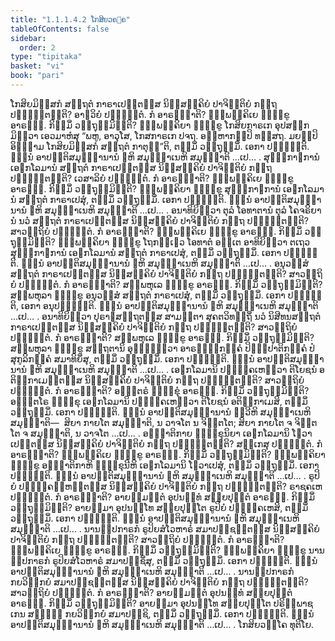 ```yaml
---
title: "1.1.1.4.2 ໂກສິຍວຄ຺ຄ"
tableOfContents: false
sidebar:
  order: 2
type: "tipitaka"
basket: "vi"
book: "pari"
---
```



<DynamicBreadcrumb />

<Division number="34" book="pari">

<Paragraph number="93" book="pari">
ໂກສິຍມິສ຺ສກໍ ສນ຺ຖຕໍ ກາຣາເປນ຺ຕສ຺ສ ນິສ຺ສຄ຺ຄິຍໍ ປາຈິຕ຺ຕິຍໍ ກຕ຺ຖ ປຎ຺ຎຕ຺ຕນ຺ຕິ? ອາຬວິຍໍ ປຎ຺ຎຕ຺ຕໍ. ກໍ ອາຣພ຺ຠາຕິ? ຉພ຺ພຄ຺ຄິເຍ ຠິກ຺ຂູ ອາຣພ຺ຠ. ກິສ຺ມິໍ ວຕ຺ຖຸສ຺ມິນ຺ຕິ? ຉພ຺ພຄ຺ຄິຍາ ຠິກ຺ຂູ ໂກສິຍກາຣເກ ອຸປສງ຺ກມິຕ຺ວາ ເອວມາຫໍສຸ “ພຫູ, ອາວຸໂສ, ໂກສກາຣເກ ປຈຖ. ອມ຺ຫາກມ຺ປິ ທສ຺ສຖ. ມຍມ຺ປິ ອິຈ຺ຉາມ ໂກສິຍມິສ຺ສກໍ ສນ຺ຖຕໍ ກາຕຸນ຺”ຕິ, ຕສ຺ມິໍ ວຕ຺ຖຸສ຺ມິໍ. ເອກາ ປຎ຺ຎຕ຺ຕິ. ຉນ຺ນໍ ອາປຕ຺ຕິສມຸຏ຺ຐານານໍ ຉຫິ ສມຸຏ຺ຐາເນຫິ ສມຸຏ຺ຐາຕິ …ເປ… .
</Paragraph>

</Division>
<Division number="35" book="pari">

<Paragraph number="94" book="pari">
ສຸທ຺ຘກາຬການໍ ເອຬກໂລມານໍ ສນ຺ຖຕໍ ກາຣາເປນ຺ຕສ຺ສ ນິສ຺ສຄ຺ຄິຍໍ ປາຈິຕ຺ຕິຍໍ ກຕ຺ຖ ປຎ຺ຎຕ຺ຕນ຺ຕິ? ເວສາລິຍໍ ປຎ຺ຎຕ຺ຕໍ. ກໍ ອາຣພ຺ຠາຕິ? ຉພ຺ພຄ຺ຄິເຍ ຠິກ຺ຂູ ອາຣພ຺ຠ. ກິສ຺ມິໍ ວຕ຺ຖຸສ຺ມິນ຺ຕິ? ຉພ຺ພຄ຺ຄິຍາ ຠິກ຺ຂູ ສຸທ຺ຘກາຬການໍ ເອຬກໂລມານໍ ສນ຺ຖຕໍ ກາຣາເປສຸໍ, ຕສ຺ມິໍ ວຕ຺ຖຸສ຺ມິໍ. ເອກາ ປຎ຺ຎຕ຺ຕິ. ຉນ຺ນໍ ອາປຕ຺ຕິສມຸຏ຺ຐານານໍ ຉຫິ ສມຸຏ຺ຐາເນຫິ ສມຸຏ຺ຐາຕິ …ເປ… .
</Paragraph>

</Division>
<Division number="36" book="pari">

<Paragraph number="95" book="pari">
ອນາທິຍິຕ຺ວາ ຕຸລໍ ໂອທາຕານໍ ຕຸລໍ ໂຄຈຣິຍານໍ ນວໍ ສນ຺ຖຕໍ ກາຣາເປນ຺ຕສ຺ສ ນິສ຺ສຄ຺ຄິຍໍ ປາຈິຕ຺ຕິຍໍ ກຕ຺ຖ ປຎ຺ຎຕ຺ຕນ຺ຕິ? ສາວຕ຺ຖິຍໍ ປຎ຺ຎຕ຺ຕໍ. ກໍ ອາຣພ຺ຠາຕິ? ຉພ຺ພຄ຺ຄິເຍ ຠິກ຺ຂູ ອາຣພ຺ຠ. ກິສ຺ມິໍ ວຕ຺ຖຸສ຺ມິນ຺ຕິ? ຉພ຺ພຄ຺ຄິຍາ ຠິກ຺ຂູ ໂຖກຎ຺ເຎວ ໂອທາຕໍ ອນ຺ເຕ ອາທິຍິຕ຺ວາ ຕເຖວ ສຸທ຺ຘກາຬການໍ ເອຬກໂລມານໍ ສນ຺ຖຕໍ ກາຣາເປສຸໍ, ຕສ຺ມິໍ ວຕ຺ຖຸສ຺ມິໍ. ເອກາ ປຎ຺ຎຕ຺ຕິ. ຉນ຺ນໍ ອາປຕ຺ຕິສມຸຏ຺ຐານານໍ ຉຫິ ສມຸຏ຺ຐາເນຫິ ສມຸຏ຺ຐາຕິ …ເປ… .
</Paragraph>

</Division>
<Division number="37" book="pari">

<Paragraph number="96" book="pari">
ອນຸວສ຺ສໍ ສນ຺ຖຕໍ ກາຣາເປນ຺ຕສ຺ສ ນິສ຺ສຄ຺ຄິຍໍ ປາຈິຕ຺ຕິຍໍ ກຕ຺ຖ ປຎ຺ຎຕ຺ຕນ຺ຕິ? ສາວຕ຺ຖິຍໍ ປຎ຺ຎຕ຺ຕໍ. ກໍ ອາຣພ຺ຠາຕິ? ສມ຺ພຫຸເລ ຠິກ຺ຂູ ອາຣພ຺ຠ. ກິສ຺ມິໍ ວຕ຺ຖຸສ຺ມິນ຺ຕິ? ສມ຺ພຫຸລາ ຠິກ຺ຂູ ອນຸວສ຺ສໍ ສນ຺ຖຕໍ ກາຣາເປສຸໍ, ຕສ຺ມິໍ ວຕ຺ຖຸສ຺ມິໍ. ເອກາ ປຎ຺ຎຕ຺ຕິ, ເອກາ ອນຸປຎ຺ຎຕ຺ຕິ. ຉນ຺ນໍ ອາປຕ຺ຕິສມຸຏ຺ຐານານໍ ຉຫິ ສມຸຏ຺ຐາເນຫິ ສມຸຏ຺ຐາຕິ …ເປ… .
</Paragraph>

</Division>
<Division number="38" book="pari">

<Paragraph number="97" book="pari">
ອນາທິຍິຕ຺ວາ ປຸຣາຓສນ຺ຖຕສ຺ສ ສາມນ຺ຕາ ສຸຄຕວິທຕ຺ຖິໍ ນວໍ ນິສີທນສນ຺ຖຕໍ ກາຣາເປນ຺ຕສ຺ສ ນິສ຺ສຄ຺ຄິຍໍ ປາຈິຕ຺ຕິຍໍ ກຕ຺ຖ ປຎ຺ຎຕ຺ຕນ຺ຕິ? ສາວຕ຺ຖິຍໍ ປຎ຺ຎຕ຺ຕໍ. ກໍ ອາຣພ຺ຠາຕິ? ສມ຺ພຫຸເລ ຠິກ຺ຂູ ອາຣພ຺ຠ. ກິສ຺ມິໍ ວຕ຺ຖຸສ຺ມິນ຺ຕິ? ສມ຺ພຫຸລາ ຠິກ຺ຂູ ສນ຺ຖຕານິ ອຸຊ຺ຌິຕ຺ວາ ອາຣຎ຺ຎິກງ຺ຄໍ ປິຓ຺ຑປາຕິກງ຺ຄໍ ປໍສຸກູລິກງ຺ຄໍ ສມາທິຍິໍສຸ, ຕສ຺ມິໍ ວຕ຺ຖຸສ຺ມິໍ. ເອກາ ປຎ຺ຎຕ຺ຕິ. ຉນ຺ນໍ ອາປຕ຺ຕິສມຸຏ຺ຐານານໍ ຉຫິ ສມຸຏ຺ຐາເນຫິ ສມຸຏ຺ຐາຕິ …ເປ… .
</Paragraph>

</Division>
<Division number="39" book="pari">

<Paragraph number="98" book="pari">
ເອຬກໂລມານິ ປຏິຄ຺ຄເຫຕ຺ວາ ຕິໂຍຊນໍ ອຕິກ຺ກາເມນ຺ຕສ຺ສ ນິສ຺ສຄ຺ຄິຍໍ ປາຈິຕ຺ຕິຍໍ ກຕ຺ຖ ປຎ຺ຎຕ຺ຕນ຺ຕິ? ສາວຕ຺ຖິຍໍ ປຎ຺ຎຕ຺ຕໍ. ກໍ ອາຣພ຺ຠາຕິ? ອຎ຺ຎຕຣໍ ຠິກ຺ຂຸໍ ອາຣພ຺ຠ. ກິສ຺ມິໍ ວຕ຺ຖຸສ຺ມິນ຺ຕິ? ອຎ຺ຎຕໂຣ ຠິກ຺ຂຸ ເອຬກໂລມານິ ປຏິຄ຺ຄເຫຕ຺ວາ ຕິໂຍຊນໍ ອຕິກ຺ກາເມສິ, ຕສ຺ມິໍ ວຕ຺ຖຸສ຺ມິໍ. ເອກາ ປຎ຺ຎຕ຺ຕິ. ຉນ຺ນໍ ອາປຕ຺ຕິສມຸຏ຺ຐານານໍ ທ຺ວີຫິ ສມຸຏ຺ຐາເນຫິ ສມຸຏ຺ຐາຕິ—  ສິຍາ ກາຍໂຕ ສມຸຏ຺ຐາຕິ, ນ ວາຈໂຕ ນ ຈິຕ຺ຕໂຕ; ສິຍາ ກາຍໂຕ ຈ ຈິຕ຺ຕໂຕ ຈ ສມຸຏ຺ຐາຕິ, ນ ວາຈໂຕ …ເປ… .
</Paragraph>

</Division>
<Division number="40" book="pari">

<Paragraph number="99" book="pari">
ອຎ຺ຎາຕິກາຍ ຠິກ຺ຂຸນິຍາ ເອຬກໂລມານິ ໂຘວາເປນ຺ຕສ຺ສ ນິສ຺ສຄ຺ຄິຍໍ ປາຈິຕ຺ຕິຍໍ ກຕ຺ຖ ປຎ຺ຎຕ຺ຕນ຺ຕິ? ສກ຺ເກສຸ ປຎ຺ຎຕ຺ຕໍ. ກໍ ອາຣພ຺ຠາຕິ? ຉພ຺ພຄ຺ຄິເຍ ຠິກ຺ຂູ ອາຣພ຺ຠ. ກິສ຺ມິໍ ວຕ຺ຖຸສ຺ມິນ຺ຕິ? ຉພ຺ພຄ຺ຄິຍາ ຠິກ຺ຂູ ອຎ຺ຎາຕິກາຫິ ຠິກ຺ຂຸນີຫິ ເອຬກໂລມານິ ໂຘວາເປສຸໍ, ຕສ຺ມິໍ ວຕ຺ຖຸສ຺ມິໍ. ເອກາ ປຎ຺ຎຕ຺ຕິ. ຉນ຺ນໍ ອາປຕ຺ຕິສມຸຏ຺ຐານານໍ ຉຫິ ສມຸຏ຺ຐາເນຫິ ສມຸຏ຺ຐາຕິ …ເປ… .
</Paragraph>

</Division>
<Division number="41" book="pari">

<Paragraph number="100" book="pari">
ຣູປິຍໍ ປຏິຄ຺ຄຓ຺ຫນ຺ຕສ຺ສ ນິສ຺ສຄ຺ຄິຍໍ ປາຈິຕ຺ຕິຍໍ ກຕ຺ຖ ປຎ຺ຎຕ຺ຕນ຺ຕິ? ຣາຊຄເຫ ປຎ຺ຎຕ຺ຕໍ. ກໍ ອາຣພ຺ຠາຕິ? ອາຍສ຺ມນ຺ຕໍ ອຸປນນ຺ທໍ ສກ຺ຍປຸຕ຺ຕໍ ອາຣພ຺ຠ. ກິສ຺ມິໍ ວຕ຺ຖຸສ຺ມິນ຺ຕິ? ອາຍສ຺ມາ ອຸປນນ຺ໂທ ສກ຺ຍປຸຕ຺ໂຕ ຣູປິຍໍ ປຏິຄ຺ຄເຫສິ, ຕສ຺ມິໍ ວຕ຺ຖຸສ຺ມິໍ. ເອກາ ປຎ຺ຎຕ຺ຕິ. ຉນ຺ນໍ ອາປຕ຺ຕິສມຸຏ຺ຐານານໍ ຉຫິ ສມຸຏ຺ຐາເນຫິ ສມຸຏ຺ຐາຕິ …ເປ… .
</Paragraph>

</Division>
<Division number="42" book="pari">

<Paragraph number="101" book="pari">
ນານປ຺ປກາຣກໍ ຣູປິຍສໍໂວຫາຣໍ ສມາປຊ຺ຊນ຺ຕສ຺ສ ນິສ຺ສຄ຺ຄິຍໍ ປາຈິຕ຺ຕິຍໍ ກຕ຺ຖ ປຎ຺ຎຕ຺ຕນ຺ຕິ? ສາວຕ຺ຖິຍໍ ປຎ຺ຎຕ຺ຕໍ. ກໍ ອາຣພ຺ຠາຕິ? ຉພ຺ພຄ຺ຄິເຍ ຠິກ຺ຂູ ອາຣພ຺ຠ. ກິສ຺ມິໍ ວຕ຺ຖຸສ຺ມິນ຺ຕິ? ຉພ຺ພຄ຺ຄິຍາ ຠິກ຺ຂູ ນານປ຺ປກາຣກໍ ຣູປິຍສໍໂວຫາຣໍ ສມາປຊ຺ຊິໍສຸ, ຕສ຺ມິໍ ວຕ຺ຖຸສ຺ມິໍ. ເອກາ ປຎ຺ຎຕ຺ຕິ. ຉນ຺ນໍ ອາປຕ຺ຕິສມຸຏ຺ຐານານໍ ຉຫິ ສມຸຏ຺ຐາເນຫິ ສມຸຏ຺ຐາຕິ …ເປ… .
</Paragraph>

</Division>
<Division number="43" book="pari">

<Paragraph number="102" book="pari">
ນານປ຺ປກາຣກໍ ກຍວິກ຺ກຍໍ ສມາປຊ຺ຊນ຺ຕສ຺ສ ນິສ຺ສຄ຺ຄິຍໍ ປາຈິຕ຺ຕິຍໍ ກຕ຺ຖ ປຎ຺ຎຕ຺ຕນ຺ຕິ? ສາວຕ຺ຖິຍໍ ປຎ຺ຎຕ຺ຕໍ. ກໍ ອາຣພ຺ຠາຕິ? ອາຍສ຺ມນ຺ຕໍ ອຸປນນ຺ທໍ ສກ຺ຍປຸຕ຺ຕໍ ອາຣພ຺ຠ. ກິສ຺ມິໍ ວຕ຺ຖຸສ຺ມິນ຺ຕິ? ອາຍສ຺ມາ ອຸປນນ຺ໂທ ສກ຺ຍປຸຕ຺ໂຕ ປຣິພ຺ພາຊເກນ ສທ຺ຘິໍ ກຍວິກ຺ກຍໍ ສມາປຊ຺ຊິ, ຕສ຺ມິໍ ວຕ຺ຖຸສ຺ມິໍ. ເອກາ ປຎ຺ຎຕ຺ຕິ. ຉນ຺ນໍ ອາປຕ຺ຕິສມຸຏ຺ຐານານໍ ຉຫິ ສມຸຏ຺ຐາເນຫິ ສມຸຏ຺ຐາຕິ …ເປ… .

</Paragraph>
</Division>

<Paragraph number="103" type="center" book="pari">
ໂກສິຍວຄ຺ໂຄ ທຸຕິໂຍ.
</Paragraph>